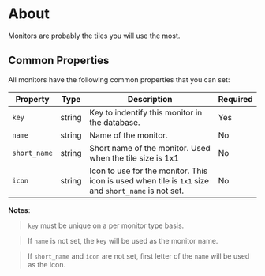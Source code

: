 # About

Monitors are probably the tiles you will use the most.

## Common Properties

All monitors have the following common properties that you can set:

| Property     | Type   | Description                                                                                         | Required |
| ------------ | ------ | --------------------------------------------------------------------------------------------------- | -------- |
| `key`        | string | Key to indentify this monitor in the database.                                                      | Yes      |
| `name`       | string | Name of the monitor.                                                                                | No       |
| `short_name` | string | Short name of the monitor. Used when the tile size is 1x1                                           | No       |
| `icon`       | string | Icon to use for the monitor. This icon is used when tile is `1x1` size and `short_name` is not set. | No       |

**Notes**:

> `key` must be unique on a per monitor type basis.

> If `name` is not set, the `key` will be used as the monitor name.

> If `short_name` and `icon` are not set, first letter of the `name` will be used as the icon.
